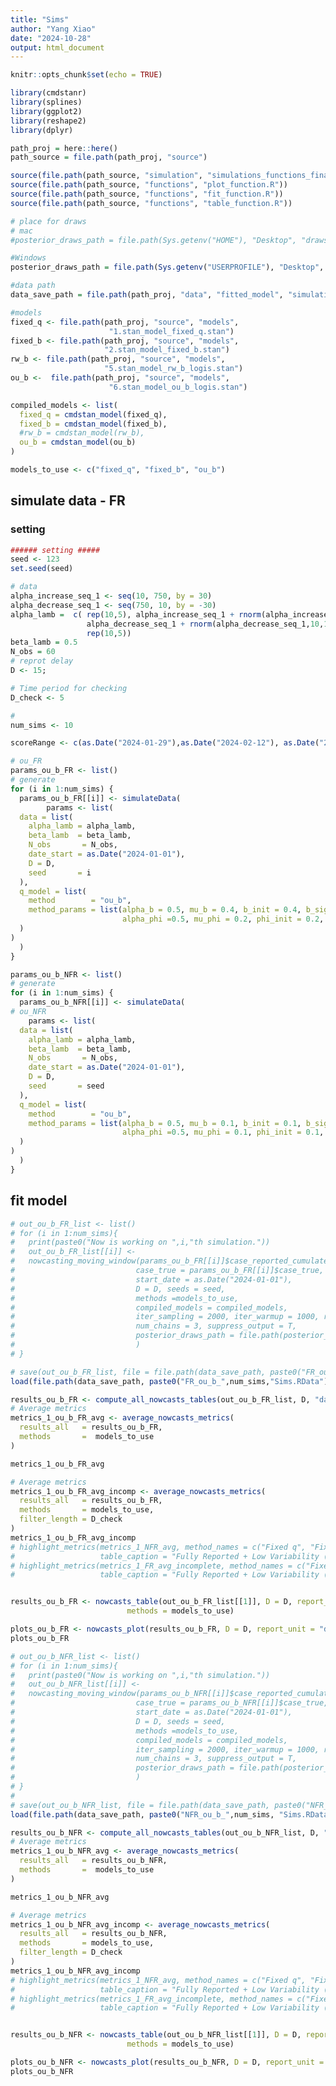 ```yaml
---
title: "Sims"
author: "Yang Xiao"
date: "2024-10-28"
output: html_document
---
```


```r
knitr::opts_chunk$set(echo = TRUE)

library(cmdstanr)
library(splines)
library(ggplot2)
library(reshape2)
library(dplyr)
```


```r
path_proj = here::here()
path_source = file.path(path_proj, "source")

source(file.path(path_source, "simulation", "simulations_functions_final.R"))
source(file.path(path_source, "functions", "plot_function.R"))
source(file.path(path_source, "functions", "fit_function.R"))
source(file.path(path_source, "functions", "table_function.R"))

# place for draws
# mac
#posterior_draws_path = file.path(Sys.getenv("HOME"), "Desktop", "draws", "testEach")

#Windows
posterior_draws_path = file.path(Sys.getenv("USERPROFILE"), "Desktop", "draws", "multiSims")

#data path
data_save_path = file.path(path_proj, "data", "fitted_model", "simulation", "multiSims","ou_b")
```

```r
#models
fixed_q <- file.path(path_proj, "source", "models", 
                      "1.stan_model_fixed_q.stan")
fixed_b <- file.path(path_proj, "source", "models", 
                     "2.stan_model_fixed_b.stan")
rw_b <- file.path(path_proj, "source", "models", 
                     "5.stan_model_rw_b_logis.stan")
ou_b <-  file.path(path_proj, "source", "models", 
                      "6.stan_model_ou_b_logis.stan")

compiled_models <- list(
  fixed_q = cmdstan_model(fixed_q),
  fixed_b = cmdstan_model(fixed_b),
  #rw_b = cmdstan_model(rw_b),
  ou_b = cmdstan_model(ou_b)
)

models_to_use <- c("fixed_q", "fixed_b", "ou_b")
```


## simulate data - FR

### setting
```r
###### setting #####
seed <- 123
set.seed(seed)

# data
alpha_increase_seq_1 <- seq(10, 750, by = 30)
alpha_decrease_seq_1 <- seq(750, 10, by = -30)
alpha_lamb =  c( rep(10,5), alpha_increase_seq_1 + rnorm(alpha_increase_seq_1,10,10), 
                 alpha_decrease_seq_1 + rnorm(alpha_decrease_seq_1,10,10),
                 rep(10,5))
beta_lamb = 0.5
N_obs = 60
# reprot delay
D <- 15;

# Time period for checking
D_check <- 5

#
num_sims <- 10

scoreRange <- c(as.Date("2024-01-29"),as.Date("2024-02-12"), as.Date("2024-02-26"))
```

```r
# ou_FR
params_ou_b_FR <- list()
# generate
for (i in 1:num_sims) {
  params_ou_b_FR[[i]] <- simulateData(
        params <- list(
  data = list(
    alpha_lamb = alpha_lamb,  
    beta_lamb  = beta_lamb,
    N_obs       = N_obs,
    date_start = as.Date("2024-01-01"),
    D = D,
    seed       = i
  ),
  q_model = list(
    method        = "ou_b",
    method_params = list(alpha_b = 0.5, mu_b = 0.4, b_init = 0.4, b_sigma = 0.1 , 
                         alpha_phi =0.5, mu_phi = 0.2, phi_init = 0.2, phi_sigma = 0.05)
  )
)
  )
}
```

```r

params_ou_b_NFR <- list()
# generate
for (i in 1:num_sims) {
  params_ou_b_NFR[[i]] <- simulateData(
# ou_NFR
    params <- list(
  data = list(
    alpha_lamb = alpha_lamb,  
    beta_lamb  = beta_lamb,
    N_obs       = N_obs,
    date_start = as.Date("2024-01-01"),
    D = D,
    seed       = seed
  ),
  q_model = list(
    method        = "ou_b",
    method_params = list(alpha_b = 0.5, mu_b = 0.1, b_init = 0.1, b_sigma = 0.1 , 
                         alpha_phi =0.5, mu_phi = 0.1, phi_init = 0.1, phi_sigma = 0.05)
  )
)
  )
}
```


## fit model
```r
# out_ou_b_FR_list <- list()
# for (i in 1:num_sims){
#   print(paste0("Now is working on ",i,"th simulation."))
#   out_ou_b_FR_list[[i]] <-
#   nowcasting_moving_window(params_ou_b_FR[[i]]$case_reported_cumulated, scoreRange = scoreRange,
#                           case_true = params_ou_b_FR[[i]]$case_true,
#                           start_date = as.Date("2024-01-01"),
#                           D = D, seeds = seed,
#                           methods =models_to_use,
#                           compiled_models = compiled_models,
#                           iter_sampling = 2000, iter_warmup = 1000, refresh = 0,
#                           num_chains = 3, suppress_output = T,
#                           posterior_draws_path = file.path(posterior_draws_path, "ou_b")
#                           )
# }

# save(out_ou_b_FR_list, file = file.path(data_save_path, paste0("FR_ou_b_",num_sims,"Sims.RData")))
load(file.path(data_save_path, paste0("FR_ou_b_",num_sims,"Sims.RData")))

results_ou_b_FR <- compute_all_nowcasts_tables(out_ou_b_FR_list, D, "day", models_to_use)
# Average metrics
metrics_1_ou_b_FR_avg <- average_nowcasts_metrics(
  results_all   = results_ou_b_FR,
  methods       =  models_to_use
)

metrics_1_ou_b_FR_avg

# Average metrics
metrics_1_ou_b_FR_avg_incomp <- average_nowcasts_metrics(
  results_all   = results_ou_b_FR,
  methods       = models_to_use,
  filter_length = D_check
)
metrics_1_ou_b_FR_avg_incomp
# highlight_metrics(metrics_1_NFR_avg, method_names = c("Fixed q", "Fixed b", "Linear b", "OU b"),
#                   table_caption = "Fully Reported + Low Variability (All Time Window)")
# highlight_metrics(metrics_1_FR_avg_incomplete, method_names = c("Fixed q", "Fixed b", "Linear b", "OU b"),
#                   table_caption = "Fully Reported + Low Variability (Last D Time Unit)")


results_ou_b_FR <- nowcasts_table(out_ou_b_FR_list[[1]], D = D, report_unit = "day", 
                          methods = models_to_use)

plots_ou_b_FR <- nowcasts_plot(results_ou_b_FR, D = D, report_unit = "day", methods = models_to_use)
plots_ou_b_FR
```   

```r
# out_ou_b_NFR_list <- list()
# for (i in 1:num_sims){
#   print(paste0("Now is working on ",i,"th simulation."))
#   out_ou_b_NFR_list[[i]] <-
#   nowcasting_moving_window(params_ou_b_NFR[[i]]$case_reported_cumulated, scoreRange = scoreRange,
#                           case_true = params_ou_b_NFR[[i]]$case_true,
#                           start_date = as.Date("2024-01-01"),
#                           D = D, seeds = seed,
#                           methods =models_to_use,
#                           compiled_models = compiled_models,
#                           iter_sampling = 2000, iter_warmup = 1000, refresh = 0,
#                           num_chains = 3, suppress_output = T,
#                           posterior_draws_path = file.path(posterior_draws_path, "ou_b")
#                           )
# }
# 
# save(out_ou_b_NFR_list, file = file.path(data_save_path, paste0("NFR_ou_b_",num_sims, "Sims.RData")))
load(file.path(data_save_path, paste0("NFR_ou_b_",num_sims, "Sims.RData")))

results_ou_b_NFR <- compute_all_nowcasts_tables(out_ou_b_NFR_list, D, "day", models_to_use)
# Average metrics
metrics_1_ou_b_NFR_avg <- average_nowcasts_metrics(
  results_all   = results_ou_b_NFR,
  methods       =  models_to_use
)

metrics_1_ou_b_NFR_avg

# Average metrics
metrics_1_ou_b_NFR_avg_incomp <- average_nowcasts_metrics(
  results_all   = results_ou_b_NFR,
  methods       = models_to_use,
  filter_length = D_check
)
metrics_1_ou_b_NFR_avg_incomp
# highlight_metrics(metrics_1_NFR_avg, method_names = c("Fixed q", "Fixed b", "Linear b", "OU b"),
#                   table_caption = "Fully Reported + Low Variability (All Time Window)")
# highlight_metrics(metrics_1_FR_avg_incomplete, method_names = c("Fixed q", "Fixed b", "Linear b", "OU b"),
#                   table_caption = "Fully Reported + Low Variability (Last D Time Unit)")


results_ou_b_NFR <- nowcasts_table(out_ou_b_NFR_list[[1]], D = D, report_unit = "day", 
                          methods = models_to_use)

plots_ou_b_NFR <- nowcasts_plot(results_ou_b_NFR, D = D, report_unit = "day", methods = models_to_use)
plots_ou_b_NFR
```   